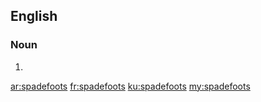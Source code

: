 ==English==

===Noun===
{{head|en|noun plural form}}

# {{plural of|spadefoot|lang=en}}

[[ar:spadefoots]]
[[fr:spadefoots]]
[[ku:spadefoots]]
[[my:spadefoots]]